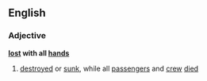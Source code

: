 ==English==

===Adjective===
'''[[lost]] with all [[hand]]s'''

# [[destroyed]] or [[sunk]], while all [[passenger]]s and [[crew]] [[died]]